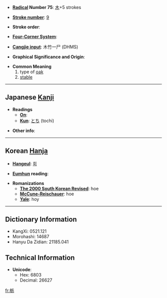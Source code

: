 * '''[[Wiktionary:Chinese radical index| Radical]] Number 75''': [[Wiktionary:Chinese radical index 木|木]]+5 strokes

* '''[[Wiktionary:Chinese total strokes index|Stroke number]]''': [[Wiktionary:Chinese total strokes index 9|9]]

* '''Stroke order''': 

* '''[[Wiktionary:Chinese four corner index|Four-Corner System]]''': 

* '''[[Wiktionary:Chinese Cangjie index|Cangjie input]]''': 木竹一尸 (DHMS)

* '''Graphical Significance and Origin''': 

* '''Common Meaning'''
*#type of [[oak]]
*# [[stable]]

----

== Japanese [[Kanji]] ==

* '''Readings'''
** '''[[On]]''': 
** '''[[Kun]]''': [[とち]] (tochi)

* '''Other info''':  

----

== Korean [[Hanja]] ==

* '''[[Hangeul]]''': [[회]]

* '''[[Eumhun]] reading''': 

* '''Romanizations'''
** '''[[The 2000 South Korean Revised Romanization|The 2000 South Korean Revised]]''': hoe
** '''[[McCune-Reischauer]]''': hoe
** '''[[Yale]]''': hoy

----

== Dictionary Information ==

* KangXi: 0521.121
* Morohashi: 14687
* Hanyu Da Zidian: 21185.041

== Technical Information ==

* '''Unicode''':
** Hex: 6803
** Decimal: 26627

[[fr:栃]]